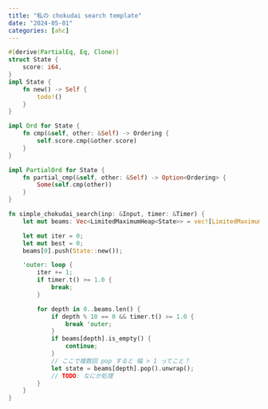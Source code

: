 ```yaml
---
title: "私の chokudai search template"
date: "2024-05-01"
categories: [ahc]
---
```


```rust
#[derive(PartialEq, Eq, Clone)]
struct State {
    score: i64,
}
impl State {
    fn new() -> Self {
        todo!()
    }
}

impl Ord for State {
    fn cmp(&self, other: &Self) -> Ordering {
        self.score.cmp(&other.score)
    }
}

impl PartialOrd for State {
    fn partial_cmp(&self, other: &Self) -> Option<Ordering> {
        Some(self.cmp(other))
    }
}

fn simple_chokudai_search(inp: &Input, timer: &Timer) {
    let mut beams: Vec<LimitedMaximumHeap<State>> = vec![LimitedMaximumHeap::new(500); 51];

    let mut iter = 0;
    let mut best = 0;
    beams[0].push(State::new());

    'outer: loop {
        iter += 1;
        if timer.t() >= 1.0 {
            break;
        }

        for depth in 0..beams.len() {
            if depth % 10 == 0 && timer.t() >= 1.0 {
                break 'outer;
            }
            if beams[depth].is_empty() {
                continue;
            }
            // ここで複数回 pop すると 幅 > 1 ってこと？
            let state = beams[depth].pop().unwrap();
            // TODO: なにか処理
        }
    }
}
```
